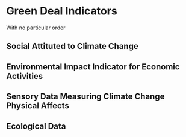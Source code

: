 # Green Deal Indicators {#green-deal}

With no particular order


## Social Attituted to Climate Change

## Environmental Impact Indicator for Economic Activities

## Sensory Data Measuring Climate Change Physical Affects

## Ecological Data


